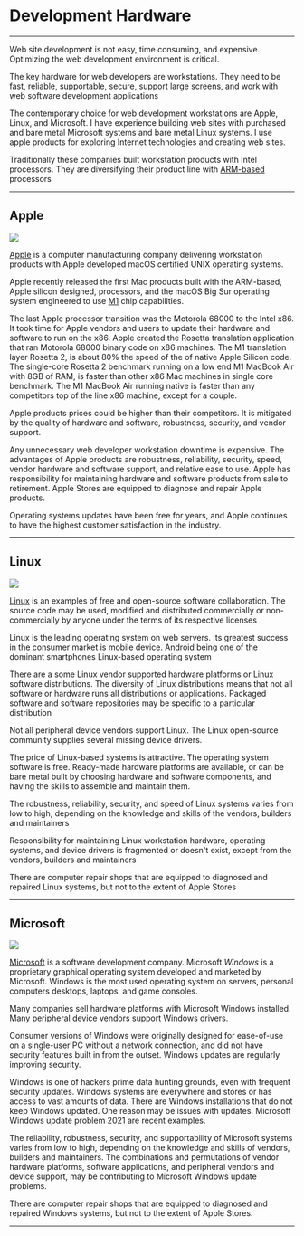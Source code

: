 

# Development Hardware

***

Web site development is not easy, time consuming, and expensive. Optimizing the web development environment is critical.

The key hardware for web developers are workstations. They need to be fast, reliable, supportable, secure, support large screens, and work with web software development applications

The contemporary choice for web development workstations are Apple, Linux, and Microsoft.  I have experience building web sites with purchased and bare metal Microsoft systems and bare metal Linux systems. I use apple products for exploring Internet technologies and creating web sites.
 
Traditionally these companies built workstation products with Intel processors. They are diversifying their product line with [ARM-based](https://en.wikipedia.org/wiki/ARM_architecture) processors

***

## Apple

<img height={100} src={applelogo} />

[Apple](https://www.apple.com) is a computer manufacturing company delivering workstation  products with  Apple developed macOS certified UNIX operating  systems.

Apple recently released the first Mac products built with the ARM-based, Apple silicon designed,  processors, and the macOS Big Sur operating system engineered to use   [M1](https://en.wikipedia.org/wiki/Apple_M1) chip capabilities. 

The last Apple processor transition was the Motorola 68000 to the Intel x86. It took time for Apple vendors and users to update their hardware and software to run on the x86. Apple created the Rosetta translation application that ran Motorola 68000 binary code on x86 machines.  The M1 translation layer Rosetta 2, is about 80% the speed of the of native Apple Silicon code. The single-core Rosetta 2 benchmark running on a low end M1 MacBook Air with 8GB of RAM,  is faster than  other x86 Mac machines in single core benchmark. The M1 MacBook Air running native is faster than any competitors top of the line x86 machine, except for a couple.

Apple products prices could be higher than their competitors. It is mitigated by the quality of hardware and software, robustness, security, and vendor support. 

Any unnecessary web developer workstation downtime is expensive. The advantages of Apple products are robustness, reliability, security, speed, vendor hardware and software support, and relative ease to use. Apple has responsibility for maintaining hardware and software products from sale to retirement.  Apple Stores  are equipped to  diagnose and repair Apple products. 

Operating systems updates have been free for years, and Apple  continues to have the highest customer satisfaction in the industry. 

***

## Linux

<img height={100} src={linuxlogo} />

[Linux](https://www.linux.org/)  is an examples of free and open-source software collaboration. The source code may be used, modified and distributed commercially or non-commercially by anyone under the terms of its respective licenses

Linux is the leading operating system on web servers. Its greatest success in the consumer market is mobile device. Android being one of the dominant smartphones Linux-based operating system

There are a some Linux vendor  supported hardware platforms or Linux software distributions. The diversity of Linux distributions means that not all software or hardware runs all distributions or applications. Packaged software and software repositories may be specific to a particular distribution

Not all peripheral device vendors support Linux. The Linux open-source community supplies several missing device drivers.

The price of Linux-based systems is attractive. The operating system software is free. Ready-made hardware platforms are available, or can be bare metal built by choosing hardware and software components, and having the skills to assemble and maintain them.

The robustness, reliability, security, and speed of Linux systems varies from low to high, depending on the knowledge and skills of the vendors, builders and maintainers

Responsibility for maintaining Linux workstation hardware, operating systems, and device drivers  is fragmented or doesn't exist, except  from the vendors, builders and maintainers

There are computer repair shops that  are equipped to diagnosed and repaired Linux systems, but not to the extent of Apple Stores

***

## Microsoft

<img height={100} src={microsoftlogo} />

[Microsoft](https://www.microsoft.com/en-us/) is a software development company. Microsoft *Windows*  is a proprietary graphical operating system developed and marketed by Microsoft. Windows is the most used operating system  on servers, personal computers desktops, laptops,  and game consoles.

Many  companies sell  hardware platforms with   Microsoft Windows  installed. Many peripheral device vendors  support Windows drivers.

Consumer versions of Windows were originally designed for ease-of-use on a single-user PC without a network connection, and did not have security features built in from the outset. Windows updates are regularly improving security.

Windows is one of hackers prime  data hunting grounds, even with frequent security updates. Windows systems are everywhere and stores or has  access to vast amounts of data. There are Windows installations that  do not keep Windows updated. One reason may be  issues with updates. Microsoft Windows update problem 2021 are  recent examples.

The reliability, robustness,  security, and supportability of Microsoft systems varies from low to high, depending on the knowledge and skills of vendors, builders and maintainers. The combinations and permutations of vendor hardware platforms, software applications, and peripheral vendors and device support, may be contributing to Microsoft Windows update problems.

There are computer repair shops that  are equipped to diagnosed and repaired Windows systems, but not to the extent of Apple Stores.

***

